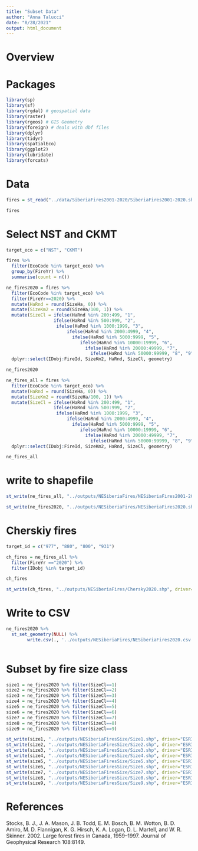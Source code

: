 ```yaml
---
title: "Subset Data"
author: "Anna Talucci"
date: "8/28/2021"
output: html_document
---
```




# Overview


# Packages

```r
library(sp)
library(sf)
library(rgdal) # geospatial data
library(raster)
library(rgeos) # GIS Geometry
library(foreign) # deals with dbf files
library(dplyr)
library(tidyr)
library(spatialEco)
library(ggplot2)
library(lubridate)
library(forcats)
```

# Data

```r
fires = st_read("../data/SiberiaFires2001-2020/SiberiaFires2001-2020.shp", "SiberiaFires2001-2020") 
```
```r
fires
```


# Select NST and CKMT

```r
target_eco = c("NST", "CKMT")
```

```r
fires %>%
  filter(EcoCode %in% target_eco) %>%
  group_by(FireYr) %>%
  summarise(count = n())
```

```r
ne_fires2020 = fires %>%
  filter(EcoCode %in% target_eco) %>%
  filter(FireYr==2020) %>% 
  mutate(HaRnd = round(SizeHa, 0)) %>% 
  mutate(SizeKm2 = round(SizeHa/100, 1)) %>%
  mutate(SizeCl = ifelse(HaRnd %in% 200:499, "1",
                  ifelse(HaRnd %in% 500:999, "2",
                   ifelse(HaRnd %in% 1000:1999, "3",
                       ifelse(HaRnd %in% 2000:4999, "4",
                         ifelse(HaRnd %in% 5000:9999, "5",
                            ifelse(HaRnd %in% 10000:19999, "6",
                              ifelse(HaRnd %in% 20000:49999, "7",
                                ifelse(HaRnd %in% 50000:99999, "8", "9"))))))))) %>%
  dplyr::select(IDobj:FireId, SizeKm2, HaRnd, SizeCl, geometry)
```


```r
ne_fires2020
```

```r
ne_fires_all = fires %>%
  filter(EcoCode %in% target_eco) %>%
  mutate(HaRnd = round(SizeHa, 0)) %>% 
  mutate(SizeKm2 = round(SizeHa/100, 1)) %>%
  mutate(SizeCl = ifelse(HaRnd %in% 200:499, "1",
                  ifelse(HaRnd %in% 500:999, "2",
                   ifelse(HaRnd %in% 1000:1999, "3",
                       ifelse(HaRnd %in% 2000:4999, "4",
                         ifelse(HaRnd %in% 5000:9999, "5",
                            ifelse(HaRnd %in% 10000:19999, "6",
                              ifelse(HaRnd %in% 20000:49999, "7",
                                ifelse(HaRnd %in% 50000:99999, "8", "9"))))))))) %>%
  dplyr::select(IDobj:FireId, SizeKm2, HaRnd, SizeCl, geometry)
```


```r
ne_fires_all
```
# write to shapefile

```r
st_write(ne_fires_all, "../outputs/NESiberiaFires/NESiberiaFires2001-2020.shp", driver="ESRI Shapefile") 
```

```r
st_write(ne_fires2020, "../outputs/NESiberiaFires/NESiberiaFires2020.shp", driver="ESRI Shapefile") 
```
# Cherskiy fires

```r
target_id = c("977", "880", "800", "931")

```

```r
ch_fires = ne_fires_all %>%
  filter(FireYr =="2020") %>%
  filter(IDobj %in% target_id)

ch_fires

```

```r
st_write(ch_fires, "../outputs/NESiberiaFires/Chersky2020.shp", driver="ESRI Shapefile") 
```

# Write to CSV

```r
ne_fires2020 %>% 
  st_set_geometry(NULL) %>% 
        write.csv(., '../outputs/NESiberiaFires/NESiberiaFires2020.csv',  row.names = FALSE)
  
```

# Subset by fire size class

```r
size1 = ne_fires2020 %>% filter(SizeCl==1)
size2 = ne_fires2020 %>% filter(SizeCl==2)
size3 = ne_fires2020 %>% filter(SizeCl==3)
size4 = ne_fires2020 %>% filter(SizeCl==4)
size5 = ne_fires2020 %>% filter(SizeCl==5)
size6 = ne_fires2020 %>% filter(SizeCl==6)
size7 = ne_fires2020 %>% filter(SizeCl==7)
size8 = ne_fires2020 %>% filter(SizeCl==8)
size9 = ne_fires2020 %>% filter(SizeCl==9)
```


```r
st_write(size1, "../outputs/NESiberiaFiresSize/Size1.shp", driver="ESRI Shapefile") 
st_write(size2, "../outputs/NESiberiaFiresSize/Size2.shp", driver="ESRI Shapefile") 
st_write(size3, "../outputs/NESiberiaFiresSize/Size3.shp", driver="ESRI Shapefile") 
st_write(size4, "../outputs/NESiberiaFiresSize/Size4.shp", driver="ESRI Shapefile") 
st_write(size5, "../outputs/NESiberiaFiresSize/Size5.shp", driver="ESRI Shapefile") 
st_write(size6, "../outputs/NESiberiaFiresSize/Size6.shp", driver="ESRI Shapefile") 
st_write(size7, "../outputs/NESiberiaFiresSize/Size7.shp", driver="ESRI Shapefile") 
st_write(size8, "../outputs/NESiberiaFiresSize/Size8.shp", driver="ESRI Shapefile") 
st_write(size9, "../outputs/NESiberiaFiresSize/Size9.shp", driver="ESRI Shapefile") 
```


# References
Stocks, B. J., J. A. Mason, J. B. Todd, E. M. Bosch, B. M. Wotton, B. D. Amiro, M. D. Flannigan, K. G. Hirsch, K. A. Logan, D. L. Martell, and W. R. Skinner. 2002. Large forest fires in Canada, 1959–1997. Journal of Geophysical Research 108:8149.